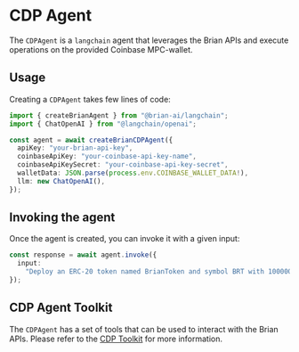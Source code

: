 # CDP Agent

The `CDPAgent` is a `langchain` agent that leverages the Brian APIs and execute operations on the provided Coinbase MPC-wallet.

## Usage

Creating a `CDPAgent` takes few lines of code:

```typescript
import { createBrianAgent } from "@brian-ai/langchain";
import { ChatOpenAI } from "@langchain/openai";

const agent = await createBrianCDPAgent({
  apiKey: "your-brian-api-key",
  coinbaseApiKey: "your-coinbase-api-key-name",
  coinbaseApiKeySecret: "your-coinbase-api-key-secret",
  walletData: JSON.parse(process.env.COINBASE_WALLET_DATA!),
  llm: new ChatOpenAI(),
});
```

## Invoking the agent

Once the agent is created, you can invoke it with a given input:

```typescript
const response = await agent.invoke({
  input:
    "Deploy an ERC-20 token named BrianToken and symbol BRT with 100000 total supply",
});
```

## CDP Agent Toolkit

The `CDPAgent` has a set of tools that can be used to interact with the Brian APIs. Please refer to the [CDP Toolkit](/toolkits/cdp) for more information.
